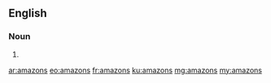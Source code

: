 {{also|Amazons}}
==English==

===Noun===
{{head|en|plural}}

# {{plural of|amazon|lang=en}}

[[ar:amazons]]
[[eo:amazons]]
[[fr:amazons]]
[[ku:amazons]]
[[mg:amazons]]
[[my:amazons]]